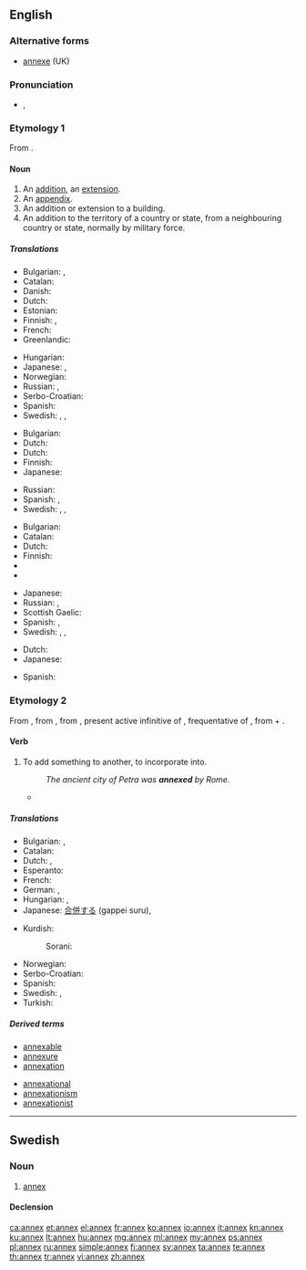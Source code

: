 ==English==

===Alternative forms===
* [[annexe]] (UK)

===Pronunciation===
* {{a|UK}} {{IPA|/ˈæn.ɛks/}}, {{X-SAMPA|/"{n.Eks/}}

===Etymology 1===
From {{etyl|fr|en}} {{term|annexe|lang=fr}}.

====Noun====
{{en-noun|es}}

# An [[addition]], an [[extension]].
# An [[appendix]].
# An addition or extension to a building.
# An addition to the territory of a country or state, from a neighbouring country or state, normally by military force.

=====Translations=====
{{trans-top|addition, an extension}}
* Bulgarian: {{t+|bg|прибавка}},  {{t+|bg|допълнение}}
* Catalan: {{t+|ca|annex|m}}
* Danish: {{t-|da|bilag}}
* Dutch: {{t|nl|bijlage|f}}
* Estonian: {{t-|et|lisa}}
* Finnish: {{t+|fi|lisäys}}, {{t+|fi|laajennus}}
* French: {{t+|fr|annexe}}
* Greenlandic: {{t-|kl|bilagi}}
{{trans-mid}}
* Hungarian: {{t+|hu|függelék}}
* Japanese: {{t-|ja|付加物|tr=fukabutsu|sc=Jpan}}, {{t+|ja|付属|tr=fuzoku|sc=Jpan}}
* Norwegian: {{t+|no|anneks}}
* Russian: {{t+|ru|прибавка|f|tr=pribávka|sc=Cyrl}}, {{t+|ru|дополнение|n|tr=dopolnénije|sc=Cyrl}}
* Serbo-Croatian: {{t-|sh|aneks|m}}
* Spanish: {{t+|es|anexo|m}}
* Swedish: {{t+|sv|annex}}, {{t+|sv|tillägg}}, {{t+|sv|bilaga}}
{{trans-bottom}}

{{rfc-tsort|duplicate language: Dutch}}
{{trans-top|appendix}}
* Bulgarian: {{t+|bg|приложение}}
* Dutch: {{t|nl|aanhangsel|n}}
* Dutch: {{t|nl|aanhangsel|n}}
* Finnish: {{t+|fi|liite}}
* Japanese: {{t-|ja|付録|tr=furoku|sc=Jpan}}
{{trans-mid}}
* Russian: {{t+|ru|приложение|n|tr=priložénije|sc=Cyrl}}
* Spanish: {{t+|es|apéndice|m}}, {{t+|es|extensión|f}}
* Swedish: {{t+|sv|appendix}}, {{t+|sv|tillägg}}, {{t+|sv|bilaga}}
{{trans-bottom}}

{{trans-top|addition or extension to a building}}
* Bulgarian: {{t+|bg|пристройка}}
* Catalan: {{t+|ca|annex|m}}
* Dutch: {{t|nl|uitbouw|m}}
* Finnish: {{t-|fi|lisärakennus}}
* {{trreq|French}}
* {{trreq|German}}
{{trans-mid}}
* Japanese: {{t-|ja|別館|tr=べっかん, bekkan|sc=Jpan}}
* Russian: {{t+|ru|пристройка|f|tr=pristrójka|sc=Cyrl}}, {{t+|ru|флигель|m|tr=flígelʹ|sc=Cyrl}}
* Scottish Gaelic: {{t-|gd|ath-thaigh|m}}
* Spanish: {{t+|es|anexo|m}}, {{t+|es|pabellón|m}}
* Swedish: {{t+|sv|annex}}, {{t-|sv|tillbyggnad}}, {{t+|sv|flygel}}
{{trans-bottom}}

{{trans-top|addition of territory}}
* Dutch: {{t|nl|annexatie|f}}
* Japanese: {{t-|ja|併合領土|tr=heigō ryōdo|sc=Jpan}}
{{trans-mid}}
* Spanish: {{t+|es|anexión|f}}
{{trans-bottom}}

===Etymology 2===
From {{etyl|enm|en}}, from {{etyl|fro|en}} {{term|annexer||lang=fro|to join}}, from {{etyl|ML.}} {{term|annexare|annexāre|lang=la}}, present active infinitive of {{term|annexo|annexō|lang=la}}, frequentative of {{etyl|la|en}} {{term|annecto|annectō|bind to|lang=la}}, from {{term|ad||to|lang=la}} + {{term|necto|nectō|tie, bind|lang=la}}.

====Verb====
{{en-verb|annex|es}}

# To add something to another, to incorporate into.
#: ''The ancient city of Petra was '''annexed''' by Rome.''
#* {{quote-book|title=[[W:Huế|Wikipedia:Syngman Rhee]] | year=2009 | passage= ''In 1910, he returned to Korea, which had by this time been '''annexed''' by Japan.'' }}

=====Translations=====
{{trans-top|To add something to another, to incorporate into}}
* Bulgarian: {{t+|bg|присъединявам}},  {{t+|bg|прибавям}}
* Catalan: {{t+|ca|annexar}}
* Dutch: {{t+|nl|annexeren}},  {{t+|nl|inlijven}}
* Esperanto: {{t-|eo|aneksi}}
* French: {{t+|fr|annexer}}
* German: {{t+|de|annektieren}}, {{t-|de|Annex|m}}
* Hungarian: {{t+|hu|hozzácsatol}}, {{t-|hu|annektál}}
* Japanese: [[合併する]] (gappei suru), {{t-|ja|併合する|tr=heigō suru|sc=Jpan}}
{{trans-mid}}
* Kurdish:
*: Sorani: {{t-|ku|خستنه‌ سه‌ر|tr=xistine ser|sc=ku-Arab}}
* Norwegian: {{t+|no|annektere}}
* Serbo-Croatian: {{t-|sh|anektirati}}
* Spanish: {{t-|es|anexar}}
* Swedish: {{t+|sv|införliva}}, {{t+|sv|annektera}}
* Turkish: {{t+|tr|ek}}
{{trans-bottom}}

=====Derived terms=====
{{der-top}}
* [[annexable]]
* [[annexure]]
* [[annexation]]
{{der-mid}}
* [[annexational]]
* [[annexationism]]
* [[annexationist]]
{{der-bottom}}

----

==Swedish==

===Noun===
{{sv-noun|g=n}}

# [[#English|annex]]

====Declension====
{{sv-noun-n-zero|genitive=}}

[[ca:annex]]
[[et:annex]]
[[el:annex]]
[[fr:annex]]
[[ko:annex]]
[[io:annex]]
[[it:annex]]
[[kn:annex]]
[[ku:annex]]
[[lt:annex]]
[[hu:annex]]
[[mg:annex]]
[[ml:annex]]
[[my:annex]]
[[ps:annex]]
[[pl:annex]]
[[ru:annex]]
[[simple:annex]]
[[fi:annex]]
[[sv:annex]]
[[ta:annex]]
[[te:annex]]
[[th:annex]]
[[tr:annex]]
[[vi:annex]]
[[zh:annex]]